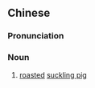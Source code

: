 {{also|烧乳猪}}
==Chinese==
{{zh-forms|s=烧乳猪|type=12}}
{{wikipedia|lang=zh}}

===Pronunciation===
{{zh-pron
|m=shāorǔzhū
|c=siu1 jyu5 zyu1
|cat=n
}}

===Noun===
{{zh-noun}}

# [[roasted]] [[suckling pig]]

{{zh-cat|Foods}}